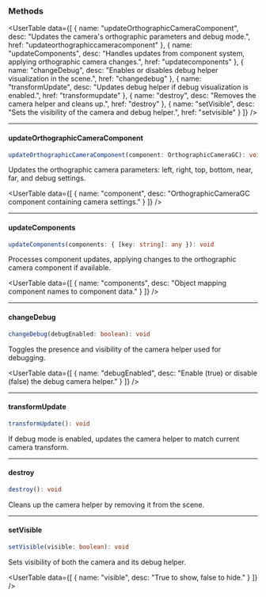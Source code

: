 
<SpecialHeader  
 title="Orthographic Camera"  
 extendsClass="THREE.OrthographicCamera"  
 extendsClassLink="https://threejs.org/docs/#api/en/cameras/OrthographicCamera"  
 implementsClass="StudioObject3D"  
 implementsClassLink="/studio-docs/3d/objects/studio-object-3d"  
 usesComponent="OrthographicCameraGC"  
 usesComponentLink="/studio-docs/3d/components/orthographic-camera-gc"  
/>

### Methods

<UserTable data={[
  { name: "updateOrthographicCameraComponent", desc: "Updates the camera's orthographic parameters and debug mode.", href: "updateorthographiccameracomponent" },
  { name: "updateComponents", desc: "Handles updates from component system, applying orthographic camera changes.", href: "updatecomponents" },
  { name: "changeDebug", desc: "Enables or disables debug helper visualization in the scene.", href: "changedebug" },
  { name: "transformUpdate", desc: "Updates debug helper if debug visualization is enabled.", href: "transformupdate" },
  { name: "destroy", desc: "Removes the camera helper and cleans up.", href: "destroy" },
  { name: "setVisible", desc: "Sets the visibility of the camera and debug helper.", href: "setvisible" }
]} />

---

#### updateOrthographicCameraComponent

```ts
updateOrthographicCameraComponent(component: OrthographicCameraGC): void
```

Updates the orthographic camera parameters: left, right, top, bottom, near, far, and debug settings.

<InnerHeader title="Parameters" />

<UserTable data={[
  { name: "component", desc: "OrthographicCameraGC component containing camera settings." }
]} />

---

#### updateComponents

```ts
updateComponents(components: { [key: string]: any }): void
```

Processes component updates, applying changes to the orthographic camera component if available.

<InnerHeader title="Parameters" />

<UserTable data={[
  { name: "components", desc: "Object mapping component names to component data." }
]} />

---

#### changeDebug

```ts
changeDebug(debugEnabled: boolean): void
```

Toggles the presence and visibility of the camera helper used for debugging.

<InnerHeader title="Parameters" />

<UserTable data={[
  { name: "debugEnabled", desc: "Enable (true) or disable (false) the debug camera helper." }
]} />

---

#### transformUpdate

```ts
transformUpdate(): void
```

If debug mode is enabled, updates the camera helper to match current camera transform.

---

#### destroy

```ts
destroy(): void
```

Cleans up the camera helper by removing it from the scene.

---

#### setVisible

```ts
setVisible(visible: boolean): void
```

Sets visibility of both the camera and its debug helper.

<InnerHeader title="Parameters" />

<UserTable data={[
  { name: "visible", desc: "True to show, false to hide." }
]} />
